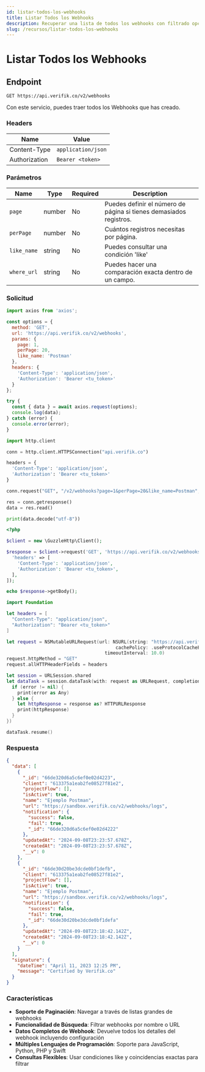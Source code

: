 ```yaml
---
id: listar-todos-los-webhooks
title: Listar Todos los Webhooks
description: Recuperar una lista de todos los webhooks con filtrado opcional y paginación
slug: /recursos/listar-todos-los-webhooks
---
```



# Listar Todos los Webhooks

## Endpoint

```
GET https://api.verifik.co/v2/webhooks
```

Con este servicio, puedes traer todos los Webhooks que has creado.

### Headers

| Name          | Value              |
| ------------- | ------------------ |
| Content-Type  | `application/json` |
| Authorization | `Bearer <token>`   |

### Parámetros

| Name       | Type    | Required | Description                                                  |
| ---------- | ------- | -------- | ------------------------------------------------------------ |
| `page`     | number  | No       | Puedes definir el número de página si tienes demasiados registros. |
| `perPage`  | number  | No       | Cuántos registros necesitas por página.                          |
| `like_name` | string | No       | Puedes consultar una condición 'like'                             |
| `where_url` | string | No       | Puedes hacer una comparación exacta dentro de un campo.               |

### Solicitud

<Tabs>
  <TabItem value="javascript" label="JavaScript">

```javascript
import axios from 'axios';

const options = {
  method: 'GET',
  url: 'https://api.verifik.co/v2/webhooks',
  params: {
    page: 1,
    perPage: 20,
    like_name: 'Postman'
  },
  headers: {
    'Content-Type': 'application/json',
    'Authorization': 'Bearer <tu_token>'
  }
};

try {
  const { data } = await axios.request(options);
  console.log(data);
} catch (error) {
  console.error(error);
}
```

  </TabItem>
  <TabItem value="python" label="Python">

```python
import http.client

conn = http.client.HTTPSConnection("api.verifik.co")

headers = {
  'Content-Type': 'application/json',
  'Authorization': 'Bearer <tu_token>'
}

conn.request("GET", "/v2/webhooks?page=1&perPage=20&like_name=Postman", headers=headers)

res = conn.getresponse()
data = res.read()

print(data.decode("utf-8"))
```

  </TabItem>
  <TabItem value="php" label="PHP">

```php
<?php

$client = new \GuzzleHttp\Client();

$response = $client->request('GET', 'https://api.verifik.co/v2/webhooks?page=1&perPage=20&like_name=Postman', [
  'headers' => [
    'Content-Type': 'application/json',
    'Authorization': 'Bearer <tu_token>',
  ],
]);

echo $response->getBody();
```

  </TabItem>
  <TabItem value="swift" label="Swift">

```swift
import Foundation

let headers = [
  "Content-Type": "application/json",
  "Authorization": "Bearer <tu_token>"
]

let request = NSMutableURLRequest(url: NSURL(string: "https://api.verifik.co/v2/webhooks?page=1&perPage=20&like_name=Postman")! as URL,
                                        cachePolicy: .useProtocolCachePolicy,
                                    timeoutInterval: 10.0)
request.httpMethod = "GET"
request.allHTTPHeaderFields = headers

let session = URLSession.shared
let dataTask = session.dataTask(with: request as URLRequest, completionHandler: { (data, response, error) -> Void in
  if (error != nil) {
    print(error as Any)
  } else {
    let httpResponse = response as? HTTPURLResponse
    print(httpResponse)
  }
})

dataTask.resume()
```

  </TabItem>
</Tabs>

### Respuesta

<Tabs>
  <TabItem value="200" label="200">

```json
{
  "data": [
    {
      "_id": "66de320d6a5c6ef0e02d4223",
      "client": "613375a1eab2fe08527f81e2",
      "projectFlow": [],
      "isActive": true,
      "name": "Ejemplo Postman",
      "url": "https://sandbox.verifik.co/v2/webhooks/logs",
      "notification": {
        "success": false,
        "fail": true,
        "_id": "66de320d6a5c6ef0e02d4222"
      },
      "updatedAt": "2024-09-08T23:23:57.678Z",
      "createdAt": "2024-09-08T23:23:57.678Z",
      "__v": 0
    },
    {
      "_id": "66de30d20be3dcde0bf1defb",
      "client": "613375a1eab2fe08527f81e2",
      "projectFlow": [],
      "isActive": true,
      "name": "Ejemplo Postman",
      "url": "https://sandbox.verifik.co/v2/webhooks/logs",
      "notification": {
        "success": false,
        "fail": true,
        "_id": "66de30d20be3dcde0bf1defa"
      },
      "updatedAt": "2024-09-08T23:18:42.142Z",
      "createdAt": "2024-09-08T23:18:42.142Z",
      "__v": 0
    }
  ],
  "signature": {
    "dateTime": "April 11, 2023 12:25 PM",
    "message": "Certified by Verifik.co"
  }
}
```

  </TabItem>
</Tabs>

### Características

- **Soporte de Paginación**: Navegar a través de listas grandes de webhooks
- **Funcionalidad de Búsqueda**: Filtrar webhooks por nombre o URL
- **Datos Completos de Webhook**: Devuelve todos los detalles del webhook incluyendo configuración
- **Múltiples Lenguajes de Programación**: Soporte para JavaScript, Python, PHP y Swift
- **Consultas Flexibles**: Usar condiciones like y coincidencias exactas para filtrar
